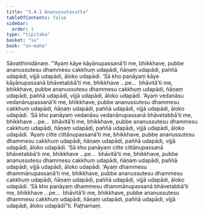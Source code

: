 ```yaml
---
title: "3.4.1 Ananussutasutta"
tableOfContents: false
sidebar:
  order: 1
type: "tipitaka"
basket: "su"
book: "sn-maha"
---
```



<DynamicBreadcrumb />

<Division number="397" book="sn-maha">

<Paragraph number="900" book="sn-maha">
Sāvatthinidānaṃ. “‘Ayaṃ kāye kāyānupassanā’ti me, bhikkhave, pubbe ananussutesu dhammesu cakkhuṃ udapādi, ñāṇaṃ udapādi, paññā udapādi, vijjā udapādi, āloko udapādi. ‘Sā kho panāyaṃ kāye kāyānupassanā bhāvetabbā’ti me, bhikkhave …pe…  bhāvitā’ti me, bhikkhave, pubbe ananussutesu dhammesu cakkhuṃ udapādi, ñāṇaṃ udapādi, paññā udapādi, vijjā udapādi, āloko udapādi.
</Paragraph>

<Paragraph number="901" book="sn-maha">
‘Ayaṃ vedanāsu vedanānupassanā’ti me, bhikkhave, pubbe ananussutesu dhammesu cakkhuṃ udapādi, ñāṇaṃ udapādi, paññā udapādi, vijjā udapādi, āloko udapādi. ‘Sā kho panāyaṃ vedanāsu vedanānupassanā bhāvetabbā’ti me, bhikkhave …pe…  bhāvitā’ti me, bhikkhave, pubbe ananussutesu dhammesu cakkhuṃ udapādi, ñāṇaṃ udapādi, paññā udapādi, vijjā udapādi, āloko udapādi.
</Paragraph>

<Paragraph number="902" book="sn-maha">
‘Ayaṃ citte cittānupassanā’ti me, bhikkhave, pubbe ananussutesu dhammesu cakkhuṃ udapādi, ñāṇaṃ udapādi, paññā udapādi, vijjā udapādi, āloko udapādi. ‘Sā kho panāyaṃ citte cittānupassanā bhāvetabbā’ti me, bhikkhave …pe…  bhāvitā’ti me, bhikkhave, pubbe ananussutesu dhammesu cakkhuṃ udapādi, ñāṇaṃ udapādi, paññā udapādi, vijjā udapādi, āloko udapādi.
</Paragraph>

<Paragraph number="903" book="sn-maha">
‘Ayaṃ dhammesu dhammānupassanā’ti me, bhikkhave, pubbe ananussutesu dhammesu cakkhuṃ udapādi, ñāṇaṃ udapādi, paññā udapādi, vijjā udapādi, āloko udapādi. ‘Sā kho panāyaṃ dhammesu dhammānupassanā bhāvetabbā’ti me, bhikkhave …pe…  bhāvitā’ti me, bhikkhave, pubbe ananussutesu dhammesu cakkhuṃ udapādi, ñāṇaṃ udapādi, paññā udapādi, vijjā udapādi, āloko udapādī”ti.

</Paragraph>
</Division>

<Paragraph number="904" type="center" book="sn-maha">
Paṭhamaṃ.
</Paragraph>